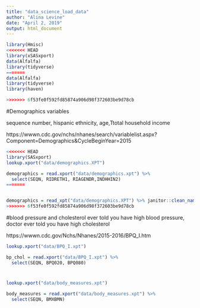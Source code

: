 ```yaml
---
title: "data_science_load_data"
author: "Alina Levine"
date: "April 2, 2019"
output: html_document
---
```


```r
library(Hmisc)
<<<<<<< HEAD
library(xSASxport)
data(Alfalfa)
library(tidyverse)
=======
data(Alfalfa)
library(tidyverse)
library(haven)

>>>>>>> 6f53fe0f592fd85874a906d98f372603be9d78cb

```

#Demographics variables

sequence number, hispanic ethnicity, age,Ttotal household income

https://wwwn.cdc.gov/nchs/nhanes/search/variablelist.aspx?Component=Demographics&CycleBeginYear=2015

```r
<<<<<<< HEAD
library(SASxport)
lookup.xport("data/demographics.XPT")

demographics = read.xport("data/demographics.xpt") %>%
  select(SEQN, RIDRETH1, RIAGENDR,INDHHIN2)
=======


demographics = read_xpt("data/demographics.XPT") %>% janitor::clean_names()
>>>>>>> 6f53fe0f592fd85874a906d98f372603be9d78cb

```


#blood pressure and cholesterol
ever told you have high blood pressure, doctor ever told you have high cholesterol

https://wwwn.cdc.gov/Nchs/Nhanes/2015-2016/BPQ_I.htm

```r

lookup.xport("data/BPQ_I.xpt")

bp_chol = read.xport("data/BPQ_I.xpt") %>%
  select(SEQN, BPQ020, BPQ080)

```


#

```r
lookup.xport("data/body_measures.xpt")

body_measures = read.xport("data/body_measures.xpt") %>%
  select(SEQN, BMXBMN)

```

